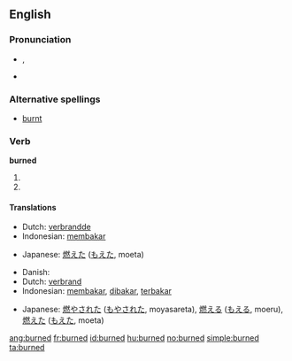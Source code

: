 ==English==

===Pronunciation===
* {{IPA|/'bʌ:(r)nd/}}, {{SAMPA|/"b3:nd/}}
* {{audio|En-us-burned.ogg|Audio (US)}}

===Alternative spellings===
* [[burnt]]

===Verb===
'''burned'''

# {{simple past of|[[burn]]}}
# {{past participle of|[[burn]]}}

====Translations====
{{trans-top|simple past of to burn}}
* Dutch: [[verbrandde]]
* Indonesian: [[bakar|membakar]]
{{trans-mid}}
* Japanese: [[燃えた]] ([[もえた]], moeta)
{{trans-bottom}}

{{trans-top|past participle of to burn}}
* Danish: {{t|da|brændt}}
* Dutch: [[verbrand]]
* Indonesian: [[bakar|membakar]], [[bakar|dibakar]], [[bakar|terbakar]]
{{trans-mid}}
* Japanese: [[燃やされた]] ([[もやされた]], moyasareta),  [[燃える]] ([[もえる]], moeru),  [[燃えた]] ([[もえた]], moeta)
{{trans-bottom}}

[[ang:burned]]
[[fr:burned]]
[[id:burned]]
[[hu:burned]]
[[no:burned]]
[[simple:burned]]
[[ta:burned]]